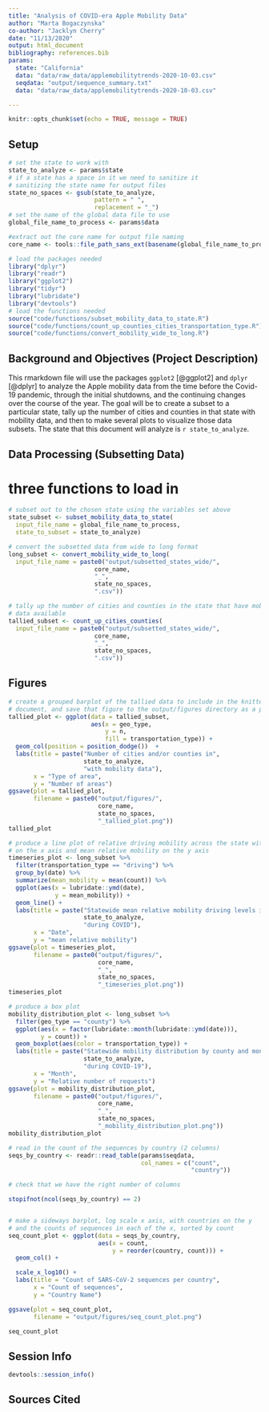 ```yaml
---
title: "Analysis of COVID-era Apple Mobility Data"
author: "Marta Bogaczynska" 
co-author: "Jacklyn Cherry"
date: "11/13/2020"
output: html_document
bibliography: references.bib 
params: 
  state: "California"
  data: "data/raw_data/applemobilitytrends-2020-10-03.csv"
  seqdata: "output/sequence_summary.txt"
  data: "data/raw_data/applemobilitytrends-2020-10-03.csv" 

---
```


```r
knitr::opts_chunk$set(echo = TRUE, message = TRUE)
```

## Setup

```r
# set the state to work with
state_to_analyze <- params$state
# if a state has a space in it we need to sanitize it
# sanitizing the state name for output files
state_no_spaces <- gsub(state_to_analyze,
                        pattern = " ",
                        replacement = "_")
# set the name of the global data file to use
global_file_name_to_process <- params$data

#extract out the core name for output file naming
core_name <- tools::file_path_sans_ext(basename(global_file_name_to_process))
```

```r
# load the packages needed
library("dplyr")
library("readr")
library("ggplot2")
library("tidyr")
library("lubridate")
library("devtools")
# load the functions needed
source("code/functions/subset_mobility_data_to_state.R")
source("code/functions/count_up_counties_cities_transportation_type.R")
source("code/functions/convert_mobility_wide_to_long.R")
```
## Background and Objectives (Project Description)
This rmarkdown file will use the packages `ggplot2` [@ggplot2] and `dplyr`
[@dplyr] to analyze the Apple mobility data from the time before the Covid-19
pandemic, through the initial shutdowns, and the continuing changes over the
course of the year.
The goal will be to create a subset to a particular state, tally up the number
of cities and counties in that state with mobility data, and then to make
several plots to visualize those data subsets.
The state that this document will analyze is `r state_to_analyze`.

## Data Processing (Subsetting Data)
# three functions to load in

```r
# subset out to the chosen state using the variables set above
state_subset <- subset_mobility_data_to_state(
  input_file_name = global_file_name_to_process,
  state_to_subset = state_to_analyze)
```

```r
# convert the subsetted data from wide to long format
long_subset <- convert_mobility_wide_to_long(
  input_file_name = paste0("output/subsetted_states_wide/",
                        core_name,
                        "_",
                        state_no_spaces,
                        ".csv"))
```

```r
# tally up the number of cities and counties in the state that have mobility
# data available
tallied_subset <- count_up_cities_counties(
  input_file_name = paste0("output/subsetted_states_wide/",
                        core_name,
                        "_",
                        state_no_spaces,
                        ".csv"))
```

## Figures
```r
# create a grouped barplot of the tallied data to include in the knitted
# document, and save that figure to the output/figures directory as a png
tallied_plot <- ggplot(data = tallied_subset,
                       aes(x = geo_type,
                           y = n,
                           fill = transportation_type)) +
  geom_col(position = position_dodge())  +
  labs(title = paste("Number of cities and/or counties in",
                     state_to_analyze,
                     "with mobility data"),
       x = "Type of area",
       y = "Number of areas")
ggsave(plot = tallied_plot,
       filename = paste0("output/figures/",
                         core_name,
                         state_no_spaces,
                         "_tallied_plot.png"))
tallied_plot
```
```r
# produce a line plot of relative driving mobility across the state with date
# on the x axis and mean relative mobility on the y axis
timeseries_plot <- long_subset %>%
  filter(transportation_type == "driving") %>%
  group_by(date) %>%
  summarize(mean_mobility = mean(count)) %>%
  ggplot(aes(x = lubridate::ymd(date),
             y = mean_mobility)) +
  geom_line() +
  labs(title = paste("Statewide mean relative mobility driving levels in",
                     state_to_analyze,
                     "during COVID"),
       x = "Date",
       y = "mean relative mobility")
ggsave(plot = timeseries_plot,
       filename = paste0("output/figures/",
                         core_name,
                         "_",
                         state_no_spaces,
                         "_timeseries_plot.png"))
timeseries_plot
```
```r
# produce a box plot
mobility_distribution_plot <- long_subset %>%
  filter(geo_type == "county") %>%
  ggplot(aes(x = factor(lubridate::month(lubridate::ymd(date))),
         y = count)) +
  geom_boxplot(aes(color = transportation_type)) +
  labs(title = paste("Statewide mobility distribution by county and month in",
                     state_to_analyze,
                     "during COVID-19"),
       x = "Month",
       y = "Relative number of requests")
ggsave(plot = mobility_distribution_plot,
       filename = paste0("output/figures/",
                         core_name,
                         "_",
                         state_no_spaces,
                         "_mobility_distribution_plot.png"))
mobility_distribution_plot
```

```r
# read in the count of the sequences by country (2 columns)
seqs_by_country <- readr::read_table(params$seqdata,
                                     col_names = c("count",
                                                   "country"))

# check that we have the right number of columns

stopifnot(ncol(seqs_by_country) == 2)


# make a sideways barplot, log scale x axis, with countries on the y
# and the counts of sequences in each of the x, sorted by count
seq_count_plot <- ggplot(data = seqs_by_country,
                         aes(x = count,
                             y = reorder(country, count))) +
  geom_col() +

  scale_x_log10() +
  labs(title = "Count of SARS-CoV-2 sequences per country",
       x = "Count of sequences",
       y = "Country Name")

ggsave(plot = seq_count_plot,
       filename = "output/figures/seq_count_plot.png")

seq_count_plot
```

## Session Info
```r
devtools::session_info()
```

## Sources Cited
